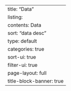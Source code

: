---
title: "Data"
listing: 
  contents: Data
  sort: "data desc"
  type: default
  categories: true
  sort-ui: true
  filter-ui: true
page-layout: full
title-block-banner: true
---